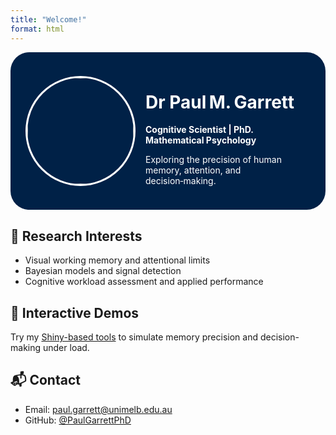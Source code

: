 ```yaml
---
title: "Welcome!"
format: html
---
```


:::{.hero style="display:flex; align-items:center; gap:1rem; background-color:#002147; color:white; padding:1.5rem; border-radius:30px;"}
![](paul.png){.headshot style="width:170px;height:170px;object-fit:cover;border-radius:50%;border:3px solid #fff;"}
<div>
  <h1>Dr Paul M. Garrett</h1>
  <p><strong>Cognitive Scientist | PhD. Mathematical Psychology</strong></p>
  <p>Exploring the precision of human memory, attention, and decision‑making.</p>
</div>
:::

<p> </p>

## 🧠 Research Interests

- Visual working memory and attentional limits  
- Bayesian models and signal detection  
- Cognitive workload assessment and applied performance

## 🧪 Interactive Demos

Try my [Shiny-based tools](https://your-shiny-app.shinyapps.io/) to simulate memory precision and decision-making under load.

## 📬 Contact

- Email: [paul.garrett@unimelb.edu.au](mailto:paul.garrett@unimelb.edu.au)  
- GitHub: [\@PaulGarrettPhD](https://github.com/paulgarrettphd)
